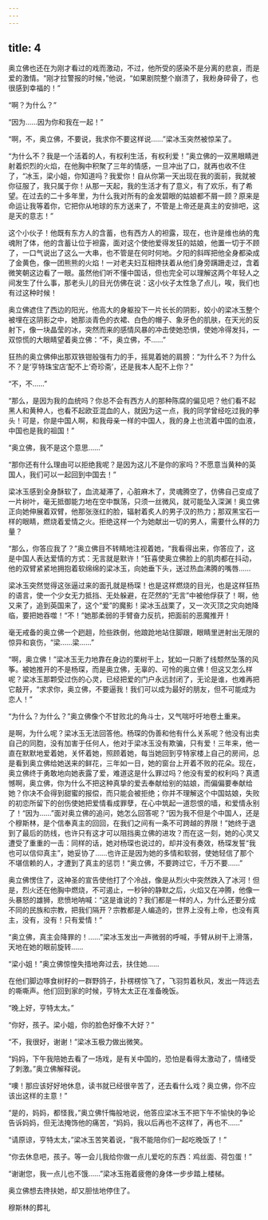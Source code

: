 ```yaml
---
---
---
```

title: 4
---



奥立佛也还在为刚才看过的戏而激动，不过，他所受的感染不是分离的悲哀，而是爱的激情。“刚才拉警报的时候，”他说，“如果剧院整个崩溃了，我粉身碎骨了，也很感到幸福的！”

“啊？为什么？”

“因为……因为你和我在一起！”

“啊，不，奥立佛，不要说，我求你不要这样说……”梁冰玉突然被惊呆了。

“为什么不？我是一个活着的人，有权利生活，有权利爱！”奥立佛的一双黑眼睛迸射着炽烈的火焰，在他胸中积聚了三年的情感，一旦冲出了口，就再也收不住了，“冰玉，梁小姐，你知道吗？我爱你！自从你第一天出现在我的面前，我就被你征服了，我只属于你！从那一天起，我的生活才有了意义，有了欢乐，有了希望。在过去的二十多年里，为什么我对所有的金发碧眼的姑娘都不屑一顾？原来是命运让我等着你，它把你从地球的东方送来了，不管是上帝还是真主的安排吧，这是天的意志！”

这个小伙子！他既有东方人的含蓄，也有西方人的袒露，现在，也许是维也纳的鬼魂附了体，他的含蓄让位于袒露，面对这个使他爱得发狂的姑娘，他置一切于不顾了，一口气说出了这么一大串，也不管是在何时何地。夕阳的斜晖把他全身都染成了金黄色，像一团熊熊的火焰！一对老夫妇互相搀扶着从他们身旁蹒跚走过，含着微笑朝这边看了一眼。虽然他们听不懂中国话，但也完全可以理解这两个年轻人之间发生了什么事，那老头儿的目光仿佛在说：这小伙子太性急了点儿，唉，我们也有过这种时候！

奥立佛遮住了西边的阳光，他高大的身躯投下一片长长的阴影，姣小的梁冰玉整个被埋在这阴影之中，她那淡青色的衣裙、白色的帽子、象牙色的肌肤，在天光的反射下，像一块晶莹的冰，突然而来的感情风暴的冲击使她恐惧，使她冷得发抖，一双惊慌的大眼睛望着奥立佛：“不，奥立佛，不……”

狂热的奥立佛伸出那双铁钳般强有力的手，摇晃着她的肩膀：“为什么不？为什么不？是‘亨特珠宝店’配不上‘奇珍斋’，还是我本人配不上你？”

“不，不……”

“那么，是因为我的血统吗？你总不会有西方人的那种陈腐的偏见吧？他们看不起黑人和黄种人，也看不起欧亚混血的人，就因为这一点，我的同学曾经吃过我的拳头！可是，你是中国人啊，和我母亲一样的中国人，我的身上也流着中国的血液，中国也是我的祖国！”

“奥立佛，我不是这个意思……”

“那你还有什么理由可以拒绝我呢？是因为这儿不是你的家吗？不愿意当黄种的英国人，我们可以一起回到中国去！”

梁冰玉感到全身酥软了，血流凝滞了，心脏麻木了，灵魂腾空了，仿佛自己变成了一片树叶，毫无抵御能力地在空中飘荡，只须一丝微风，就可能坠入深渊！奥立佛正向她伸展着双臂，他那张涨红的脸，辐射着炙人的男子汉的热力；那双黑宝石一样的眼睛，燃烧着爱情之火。拒绝这样一个为她献出一切的男人，需要什么样的力量？

“那么，你答应我了？”奥立佛目不转睛地注视着她，“我看得出来，你答应了，这是中国人表达爱情的方式：无言就是默许！”狂喜使奥立佛脸上的肌肉都在抖动，他的双臂紧紧地拥抱着软绵绵的梁冰玉，向她垂下头，送过热血沸腾的嘴唇……

梁冰玉突然觉得这张逼过来的面孔就是杨琛！也是这样燃烧的目光，也是这样狂热的语言，使一个少女无力抵挡、无处躲避，在茫然的“无言”中被他俘获了！啊，他又来了，追到英国来了，这个“爱”的魔影！梁冰玉战栗了，又一次灭顶之灾向她降临，要把她吞噬！“不！”她那柔弱的手臂奋力反抗，把面前的恶魔推开！

毫无戒备的奥立佛一个趔趄，险些跌倒，他踉跄地站住脚跟，眼睛里迸射出无限的惊异和哀伤，“梁……梁……”

“啊，奥立佛！”梁冰玉无力地靠在身边的栗树干上，犹如一只断了线颓然坠落的风筝。被她推开的不是杨琛，而是奥立佛，无辜的、可怜的奥立佛！但这又怎么样呢？梁冰玉那颗受过伤的心灵，已经把爱的门户永远封闭了，无论是谁，也难再把它敲开，“求求你，奥立佛，不要逼我！我们可以成为最好的朋友，但不可能成为恋人！”

“为什么？为什么？”奥立佛像个不甘败北的角斗士，又气喘吁吁地卷土重来。

是啊，为什么呢？梁冰玉无法回答他。杨琛的伪善和他有什么关系呢？他没有出卖自己的同胞，没有加害于任何人，他对于梁冰玉没有欺骗，只有爱！三年来，他一直在默默地爱着她，关怀着她，照顾着她，每当她回到亨特家楼上自己的房间，总是看到奥立佛给她送来的鲜花，三年如一日，她的窗台上开着不败的花朵。现在，奥立佛终于勇敢地向她表露了爱，难道这是什么罪过吗？他没有爱的权利吗？真遗憾啊，奥立佛，你为什么不把这种真挚的爱去奉献给别的姑娘，而偏偏要奉献给她？你决不会得到甜蜜的报偿，而只能会被拒绝；你并不理解这个中国姑娘，失败的初恋所留下的创伤使她把爱情看成罪孽，在心中筑起一道怨恨的墙，和爱情永别了！“因为……”面对奥立佛的追问，她怎么回答呢？“因为我不但是个中国人，还是个穆斯林，是个信奉真主的回回，在我们之间有一条不可跨越的界限！”她终于退到了最后的防线，也许只有这才可以阻挡奥立佛的进攻？而在这一刻，她的心灵又遭受了重重的一击：同样的话，她对杨琛也说过的，却并没有奏效，杨琛发誓“我也可以信仰真主”，她妥协了……也许正是因为她的多情和软弱，使她轻信了那个不堪信赖的人，才遭到了真主的惩罚！“奥立佛，不要跨过它，千万不要……”

奥立佛愣住了，这神圣的宣告使他打了个冷战，像是从烈火中突然跌入了冰河！但是，烈火还在他胸中燃烧，不可遏止，一秒钟的静默之后，火焰又在冲腾，他像一头暴怒的雄狮，悲愤地呐喊：“这是谁说的？我们都是一样的人，为什么还要分成不同的民族和宗教，把我们隔开？宗教都是人编造的，世界上没有上帝，也没有真主，没有，没有！只有爱情！”

“奥立佛，真主会降罪的！……”梁冰玉发出一声微弱的呼喊，手臂从树干上滑落，天地在她的眼前旋转……

“梁小姐！”奥立佛惊惶失措地奔过去，扶住她……

在他们脚边啄食树籽的一群野鸽子，扑楞楞惊飞了，飞羽剪着秋风，发出一阵远去的嘶嘶声。他们回到家的时候，亨特太太正在准备晚饭。

“晚上好，亨特太太。”

“你好，孩子。梁小姐，你的脸色好像不大好？”

“不，我很好，谢谢！”梁冰玉极力做出微笑。

“妈妈，下午我陪她去看了一场戏，是有关中国的，恐怕是看得太激动了，情绪受了刺激。”奥立佛解释说。

“噢！那应该好好地休息，读书就已经很辛苦了，还去看什么戏？奥立佛，你不应该出这样的主意！”

“是的，妈妈，都怪我，”奥立佛忏悔般地说，他答应梁冰玉不把下午不愉快的争论告诉妈妈，但无法掩饰他的痛苦，“妈妈，我以后再也不这样了，再也不……”

“请原谅，亨特太太，”梁冰玉苦笑着说，“我不能陪你们一起吃晚饭了！”

“你去休息吧，孩子。等一会儿我给你做一点儿爱吃的东西：鸡丝面、荷包蛋！”

“谢谢您，我一点儿也不饿……”梁冰玉拖着疲倦的身体一步步踏上楼梯。

奥立佛想去搀扶她，却又胆怯地停住了。

穆斯林的葬礼